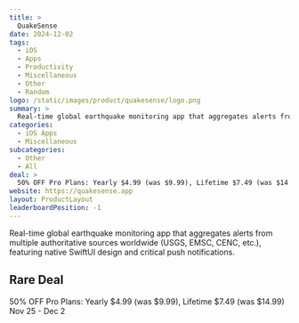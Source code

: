 ```yaml
---
title: >
  QuakeSense
date: 2024-12-02
tags:
  - iOS
  - Apps
  - Productivity
  - Miscellaneous
  - Other
  - Random
logo: /static/images/product/quakesense/logo.png
summary: >
  Real-time global earthquake monitoring app that aggregates alerts from multiple authoritative sources worldwide (USGS, EMSC, CENC, etc.), featuring native SwiftUI design and critical push notifications.
categories:
  - iOS Apps
  - Miscellaneous
subcategories:
  - Other
  - All
deal: >
  50% OFF Pro Plans: Yearly $4.99 (was $9.99), Lifetime $7.49 (was $14.99) Nov 25 - Dec 2
website: https://quakesense.app
layout: ProductLayout
leaderboardPosition: -1
---
```

Real-time global earthquake monitoring app that aggregates alerts from multiple authoritative sources worldwide (USGS, EMSC, CENC, etc.), featuring native SwiftUI design and critical push notifications.

## Rare Deal

50% OFF Pro Plans: Yearly $4.99 (was $9.99), Lifetime $7.49 (was $14.99) Nov 25 - Dec 2
